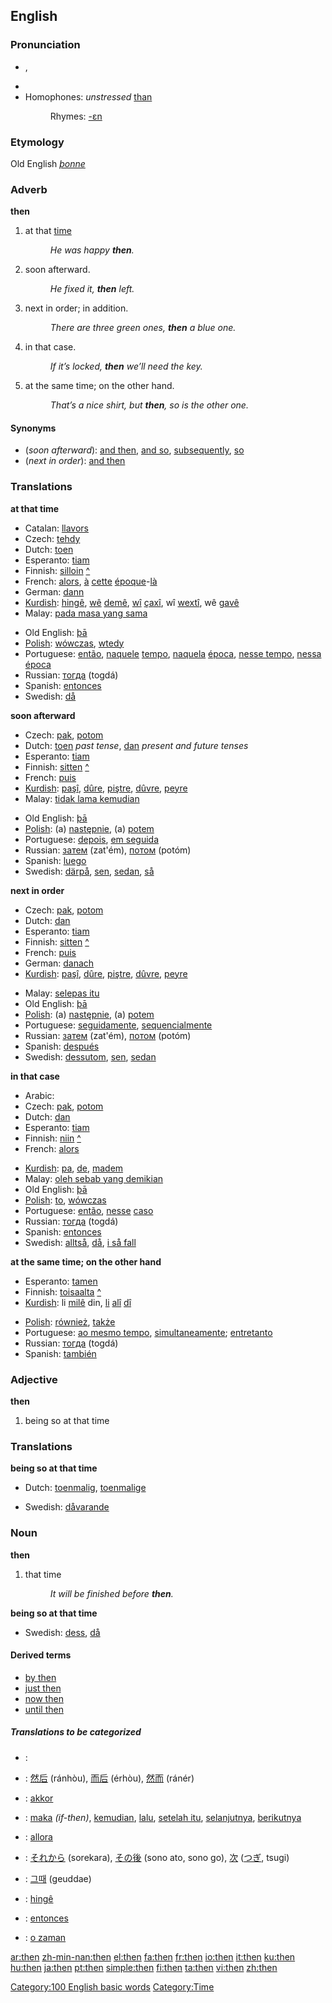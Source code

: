 ==English==

{{rank|like|little|now|78|then|A|should|can}}

===Pronunciation===
*{{IPA|/ðɛn/}}, {{SAMPA|/DEn/}}
*{{audio|en-us-then.ogg|Audio (US)}}
* Homophones: ''unstressed'' [[than]]<!-- (distinguished in WEAE: /ðæn/) -->
*:Rhymes: [[Rhymes:English:-ɛn|-ɛn]]

===Etymology===
Old English ''[[þonne]]''
===Adverb===
'''then'''

#at that [[time]]
#:''He was happy '''then'''.''
#soon afterward.
#:''He fixed it, '''then''' left.''
#next in order; in addition.
#:''There are three green ones, '''then''' a blue one.''
#in that case.
#:''If it’s locked, '''then''' we’ll need the key.''
#at the same time; on the other hand.
#:''That’s a nice shirt, but '''then''', so is the other one.''

====Synonyms====
*(''soon afterward''): [[and then]], [[and so]], [[subsequently]], [[so]]
*(''next in order''): [[and then]]

===Translations===

'''at that time'''
{{top}}
*Catalan: [[llavors]]
*Czech: [[tehdy]]
*Dutch: [[toen]]
*Esperanto: [[tiam]]
*Finnish: [[silloin]] [[:fi:silloin|^]]
*French: [[alors]], [[à]] [[cette]] [[époque]]-[[là]]
*German: [[dann]]
*[[Kurdish]]: [[hingê]], [[wê]] [[dem]]ê, [[wî]] [[çax]]î, wî [[wext]]î, wê [[gav]]ê
*Malay: [[pada masa yang sama]]
{{mid}}
*Old English: [[þa|þā]]
*[[Polish]]: [[wówczas]], [[wtedy]]
*Portuguese: [[então]], [[naquele]] [[tempo]], [[naquela]] [[época]], [[nesse tempo]], [[nessa]] [[época]]
*Russian: [[тогда]] (togdá)
*Spanish: [[entonces]]
*Swedish: [[då]]
{{bottom}}

'''soon afterward'''
{{top}}
*Czech: [[pak]], [[potom]]
*Dutch: [[toen]] ''past tense'', [[dan]] ''present and future tenses''
*Esperanto: [[tiam]]
*Finnish: [[sitten]] [[:fi:sitten|^]]
*French: [[puis]]
*[[Kurdish]]: [[paşî]], [[dûre]], [[piştre]], [[dûvre]], [[peyre]]
*Malay: [[tidak lama kemudian]]
{{mid}}
*Old English: [[þa|þā]]
*[[Polish]]: (a) [[następnie]], (a) [[potem]]
*Portuguese: [[depois]], [[em seguida]]
*Russian: [[затем]] (zat'ém), [[потом]] (potóm)
*Spanish: [[luego]]
*Swedish: [[därpå]], [[sen]], [[sedan]], [[så]]
{{bottom}}

'''next in order'''
{{top}}
*Czech: [[pak]], [[potom]]
*Dutch: [[dan]]
*Esperanto: [[tiam]]
*Finnish: [[sitten]] [[:fi:sitten|^]]
*French: [[puis]]
*German: [[danach]]
*[[Kurdish]]: [[paşî]], [[dûre]], [[piştre]], [[dûvre]], [[peyre]]
{{mid}}
*Malay: [[selepas itu]]
*Old English: [[þa|þā]]
*[[Polish]]: (a) [[następnie]], (a) [[potem]]
*Portuguese: [[seguidamente]], [[sequencialmente]]
*Russian: [[затем]] (zat'ém), [[потом]] (potóm)
*Spanish: [[después]]
*Swedish: [[dessutom]], [[sen]], [[sedan]]
{{bottom}}

'''in that case'''
{{top}}
*Arabic: {{ARchar|[[ثم]]}} {{Unicode|(θúmma)}}
*Czech: [[pak]], [[potom]]
*Dutch: [[dan]]
*Esperanto: [[tiam]]
*Finnish: [[niin]] [[:fi:niin|^]]
*French: [[alors]]
{{mid}}
*[[Kurdish]]: [[pa]], [[de]], [[madem]]
*Malay: [[oleh sebab yang demikian]]
*Old English: [[þa|þā]]
*[[Polish]]: [[to]], [[wówczas]]
*Portuguese: [[então]], [[nesse]] [[caso]]
*Russian: [[тогда]] (togdá)
*Spanish: [[entonces]]
*Swedish: [[alltså]], [[då]], [[i så fall]]
{{bottom}}

'''at the same time; on the other hand'''
{{top}}
*Esperanto: [[tamen]]
*Finnish: [[toisaalta]] [[:fi:toisaalta|^]]
*[[Kurdish]]: li [[mil]]ê din, [[li]] [[alî]] [[dî]]
{{mid}}
*[[Polish]]: [[również]], [[także]]
*Portuguese: [[ao mesmo tempo]], [[simultaneamente]]; [[entretanto]]
*Russian: [[тогда]] (togdá)
*Spanish: [[también]]
{{bottom}}

===Adjective===
'''then'''

# being so at that time

===Translations===
'''being so at that time'''
{{top}}
*Dutch: [[toenmalig]], [[toenmalige]]
{{mid}}
*Swedish: [[dåvarande]]
{{bottom}}

===Noun===
'''then'''

#that time
#:''It will be finished before '''then'''.''

'''being so at that time'''
{{top}}
{{mid}}
*Swedish: [[dess]], [[då]]
{{bottom}}

====Derived terms====
*[[by then]]
*[[just then]]
*[[now then]]
*[[until then]]

=====Translations to be categorized=====
{{checktrans}}

*{{ttbc|Arabic}}: {{ARchar|[[ثم]]}} {{Unicode|(θúmma)}}
*{{ttbc|Chinese}}: [[然后]] (ránhòu), [[而后]] (érhòu), [[然而]] (ránér)
*{{ttbc|Hungarian}}: [[akkor]]
*{{ttbc|Indonesian}}: [[maka]] ''(if-then)'', [[kemudian]], [[lalu]], [[setelah itu]], [[selanjutnya]], [[berikutnya]]
*{{ttbc|Italian}}: [[allora]]
*{{ttbc|Japanese}}: [[それから]] (sorekara), [[その後]] (sono ato, sono go), [[次]] ([[つぎ]], tsugi)
*{{ttbc|Korean}}: [[그때]] (geuddae)
*{{ttbc|Kurdish}}: [[hingê]]
*{{ttbc|Spanish}}: [[entonces]]
*{{ttbc|Turkish}}: [[o zaman]]

[[Category:100 English basic words]]
[[Category:Time]]

[[ar:then]]
[[zh-min-nan:then]]
[[el:then]]
[[fa:then]]
[[fr:then]]
[[io:then]]
[[it:then]]
[[ku:then]]
[[hu:then]]
[[ja:then]]
[[pt:then]]
[[simple:then]]
[[fi:then]]
[[ta:then]]
[[vi:then]]
[[zh:then]]